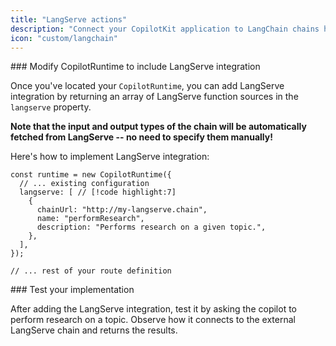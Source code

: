 ```yaml
---
title: "LangServe actions"
description: "Connect your CopilotKit application to LangChain chains hosted as separate services using LangServe."
icon: "custom/langchain"
---
```


<Steps>

<Step>
<FindCopilotRuntimeSnippet />
</Step>

<Step>
### Modify CopilotRuntime to include LangServe integration

Once you've located your `CopilotRuntime`, you can add LangServe integration by returning an array of LangServe function sources in the `langserve` property.

**Note that the input and output types of the chain will be automatically fetched from LangServe -- no need to specify them manually!**

Here's how to implement LangServe integration:

```tsx title="/api/copilotkit/route.ts"
const runtime = new CopilotRuntime({
  // ... existing configuration
  langserve: [ // [!code highlight:7]
    {
      chainUrl: "http://my-langserve.chain",
      name: "performResearch",
      description: "Performs research on a given topic.",
    },
  ],
});

// ... rest of your route definition
```
</Step>

<Step>
### Test your implementation

After adding the LangServe integration, test it by asking the copilot to perform research on a topic. Observe how it connects to the external LangServe chain and returns the results.
</Step>

</Steps>